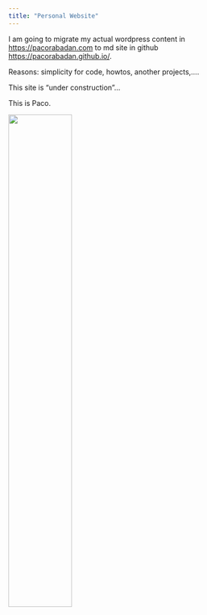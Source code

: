 ```yaml
---
title: "Personal Website"
---
```


I am going to migrate my actual wordpress content in <https://pacorabadan.com> to md site in github <https://pacorabadan.github.io/>. 

Reasons: simplicity for code, howtos, another projects,....

This site is "under construction"...


This is Paco.

<img src="http://jwilson.coe.uga.edu/EMAT6680Su09/King/Roofing/Application%20of%20%20Mathematics%20in%20Construction_files/image004.jpg" style="width:50%">